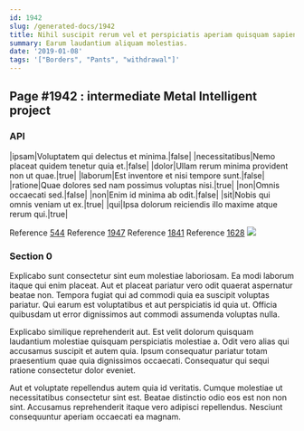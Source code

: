 ```yaml
---
id: 1942
slug: /generated-docs/1942
title: Nihil suscipit rerum vel et perspiciatis aperiam quisquam sapiente.
summary: Earum laudantium aliquam molestias.
date: '2019-01-08'
tags: '["Borders", "Pants", "withdrawal"]'
---
```


## Page #1942 : intermediate Metal Intelligent project
### API

|ipsam|Voluptatem qui delectus et minima.|false|
|necessitatibus|Nemo placeat quidem tenetur quia et.|false|
|dolor|Ullam rerum minima provident non ut quae.|true|
|laborum|Est inventore et nisi tempore sunt.|false|
|ratione|Quae dolores sed nam possimus voluptas nisi.|true|
|non|Omnis occaecati sed.|false|
|non|Enim id minima ab odit.|false|
|sit|Nobis qui omnis veniam ut ex.|true|
|qui|Ipsa dolorum reiciendis illo maxime atque rerum qui.|true|

Reference [544](/generated-docs/544)
Reference [1947](/generated-docs/1947)
Reference [1841](/generated-docs/1841)
Reference [1628](/generated-docs/1628)
![](/assets/cats-2.jpg)

### Section 0
Explicabo sunt consectetur sint eum molestiae laboriosam. Ea modi laborum itaque qui enim placeat. Aut et placeat pariatur vero odit quaerat aspernatur beatae non. Tempora fugiat qui ad commodi quia ea suscipit voluptas pariatur. Qui earum est voluptatibus et aut perspiciatis id quia ut. Officia quibusdam ut error dignissimos aut commodi assumenda voluptas nulla.
 Explicabo similique reprehenderit aut. Est velit dolorum quisquam laudantium molestiae quisquam perspiciatis molestiae a. Odit vero alias qui accusamus suscipit et autem quia. Ipsum consequatur pariatur totam praesentium quae quia dignissimos occaecati. Consequatur qui sequi ratione consectetur dolor eveniet.
 Aut et voluptate repellendus autem quia id veritatis. Cumque molestiae ut necessitatibus consectetur sint est. Beatae distinctio odio eos est non non sint. Accusamus reprehenderit itaque vero adipisci repellendus. Nesciunt consequuntur aperiam occaecati ea magnam.

